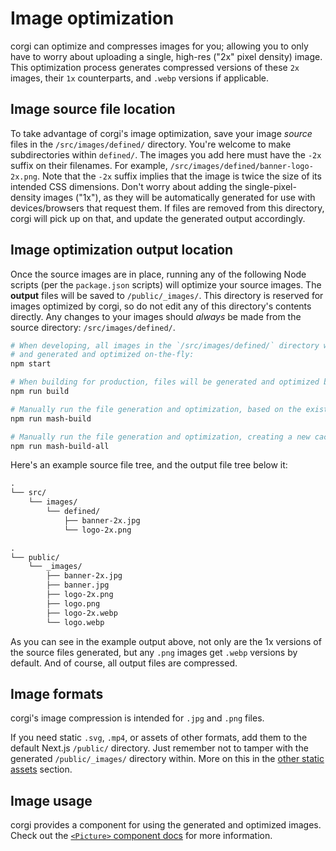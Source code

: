 ---
---

# Image optimization

corgi can optimize and compresses images for you; allowing you to only have to worry about uploading a single, high-res ("2x" pixel density) image. This optimization process generates compressed versions of these `2x` images, their `1x` counterparts, and `.webp` versions if applicable.

## Image source file location

To take advantage of corgi's image optimization, save your image _source_ files in the `/src/images/defined/` directory. You're welcome to make subdirectories within `defined/`. The images you add here must have the `-2x` suffix on their filenames. For example, `/src/images/defined/banner-logo-2x.png`. Note that the `-2x` suffix implies that the image is twice the size of its intended CSS dimensions. Don't worry about adding the single-pixel-density images ("1x"), as they will be automatically generated for use with devices/browsers that request them. If files are removed from this directory, corgi will pick up on that, and update the generated output accordingly.

## Image optimization output location

Once the source images are in place, running any of the following Node scripts (per the `package.json` scripts) will optimize your source images. The **output** files will be saved to `/public/_images/`. This directory is reserved for images optimized by corgi, so do not edit any of this directory's contents directly. Any changes to your images should _always_ be made from the source directory: `/src/images/defined/`.

```bash
# When developing, all images in the `/src/images/defined/` directory will be watched for changes,
# and generated and optimized on-the-fly:
npm start

# When building for production, files will be generated and optimized based on the existing cache:
npm run build

# Manually run the file generation and optimization, based on the existing cache file:
npm run mash-build

# Manually run the file generation and optimization, creating a new cache file:
npm run mash-build-all
```

Here's an example source file tree, and the output file tree below it:

```txt title="Source image location"
.
└── src/
    └── images/
        └── defined/
            ├── banner-2x.jpg
            └── logo-2x.png
```

```txt title="Output image location"
.
└── public/
    └── _images/
        ├── banner-2x.jpg
        ├── banner.jpg
        ├── logo-2x.png
        ├── logo.png
        ├── logo-2x.webp
        └── logo.webp
```

As you can see in the example output above, not only are the 1x versions of the source files generated, but any `.png` images get `.webp` versions by default. And of course, all output files are compressed.

## Image formats

corgi's image compression is intended for `.jpg` and `.png` files.

If you need static `.svg`, `.mp4`, or assets of other formats, add them to the default Next.js `/public/` directory. Just remember not to tamper with the generated `/public/_images/` directory within. More on this in the [other static assets](./static-assets) section.

## Image usage

corgi provides a component for using the generated and optimized images. Check out the [`<Picture>` component docs](./picture-component) for more information.
